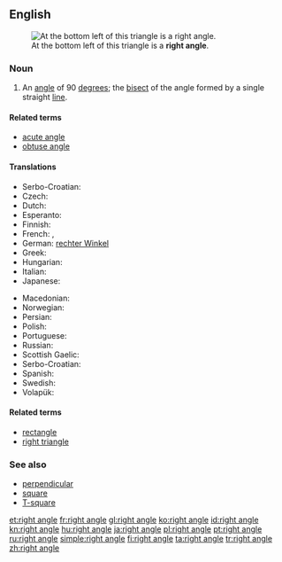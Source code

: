==English==

[[Image:Triangle.Right.svg|thumb|At the bottom left of this triangle is a '''right angle'''.]]

===Noun===
{{en-noun|sg=[[right]] [[angle]]}}

# {{geometry}} An [[angle]] of 90 [[degree]]s; the [[bisect]] of the angle formed by a single straight [[line]].

====Related terms====
* [[acute angle]]
* [[obtuse angle]]

====Translations====
{{rfc-tsort|duplicate language: Serbo-Croatian}}
{{trans-top|angle of 90 degrees}}
* Serbo-Croatian: {{t|sh|pravi kut|m}}
* Czech: {{t+|cs|pravý úhel|m}}
* Dutch: {{t-|nl|rechte hoek}}
* Esperanto: {{t-|eo|orto|xs=Esperanto}}
* Finnish: {{t+|fi|suorakulma}}
* French: {{t+|fr|angle droit|m}}, {{t+|fr|droit|m}}
* German: [[rechter Winkel]] {{m}}
* Greek: {{t+|el|ορθή γωνία|f|tr=othí gonía}}
* Hungarian: {{t+|hu|derékszög}}
* Italian: {{t+|it|angolo retto|m}}
* Japanese: {{t+|ja|直角|tr=chokkaku}}
{{trans-mid}}
* Macedonian: {{t-|mk|прав агол|m|tr=prav ágol}}
* Norwegian: {{t+|no|rett vinkel|m}}
* Persian: {{t-|fa|زاویه قائمه|xs=Persian}}
* Polish: {{t+|pl|kąt prosty|m}}
* Portuguese: {{t+|pt|ângulo reto|m}}
* Russian: {{t+|ru|прямой угол|m}}
* Scottish Gaelic: {{t-|gd|ceàrn ceart|m}}
* Serbo-Croatian: {{t|sh|прави угао|m|tr=pravi ugao|sc=Cyrl}}
* Spanish: {{t+|es|ángulo recto|m}}
* Swedish: {{t-|sv|rät vinkel|c}}
* Volapük: {{t+|vo|lögul}}
{{trans-bottom}}

====Related terms====
* [[rectangle]]
* [[right triangle]]

===See also===
* [[perpendicular]]
* [[square]]
* [[T-square]]

[[et:right angle]]
[[fr:right angle]]
[[gl:right angle]]
[[ko:right angle]]
[[id:right angle]]
[[kn:right angle]]
[[hu:right angle]]
[[ja:right angle]]
[[pl:right angle]]
[[pt:right angle]]
[[ru:right angle]]
[[simple:right angle]]
[[fi:right angle]]
[[ta:right angle]]
[[tr:right angle]]
[[zh:right angle]]